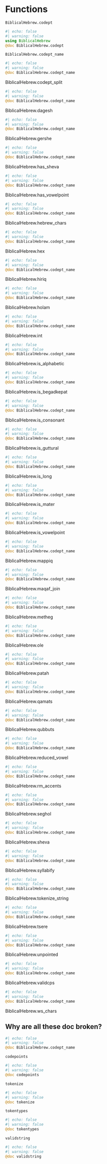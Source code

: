 # Functions



`BiblicalHebrew.codept`


:::{.callout-note appearance="minimal"}
```julia
#| echo: false
#| warning: false
using BiblicalHebrew
@doc BiblicalHebrew.codept
```
:::


`BiblicalHebrew.codept_name`


:::{.callout-note appearance="minimal"}
```julia
#| echo: false
#| warning: false
@doc BiblicalHebrew.codept_name
```
:::


BiblicalHebrew.codept_split


:::{.callout-note appearance="minimal"}
```julia
#| echo: false
#| warning: false
@doc BiblicalHebrew.codept_name
```
:::

BiblicalHebrew.dagesh


:::{.callout-note appearance="minimal"}
```julia
#| echo: false
#| warning: false
@doc BiblicalHebrew.codept_name
```
:::

BiblicalHebrew.gershe


:::{.callout-note appearance="minimal"}
```julia
#| echo: false
#| warning: false
@doc BiblicalHebrew.codept_name
```
:::



BiblicalHebrew.has_sheva


:::{.callout-note appearance="minimal"}
```julia
#| echo: false
#| warning: false
@doc BiblicalHebrew.codept_name
```
:::



BiblicalHebrew.has_vowelpoint


:::{.callout-note appearance="minimal"}
```julia
#| echo: false
#| warning: false
@doc BiblicalHebrew.codept_name
```
:::



BiblicalHebrew.hebrew_chars


:::{.callout-note appearance="minimal"}
```julia
#| echo: false
#| warning: false
@doc BiblicalHebrew.codept_name
```
:::


BiblicalHebrew.hex


:::{.callout-note appearance="minimal"}
```julia
#| echo: false
#| warning: false
@doc BiblicalHebrew.codept_name
```
:::


BiblicalHebrew.hiriq


:::{.callout-note appearance="minimal"}
```julia
#| echo: false
#| warning: false
@doc BiblicalHebrew.codept_name
```
:::


BiblicalHebrew.holam


:::{.callout-note appearance="minimal"}
```julia
#| echo: false
#| warning: false
@doc BiblicalHebrew.codept_name
```
:::


BiblicalHebrew.int


:::{.callout-note appearance="minimal"}
```julia
#| echo: false
#| warning: false
@doc BiblicalHebrew.codept_name
```
:::


BiblicalHebrew.is_alphabetic


:::{.callout-note appearance="minimal"}
```julia
#| echo: false
#| warning: false
@doc BiblicalHebrew.codept_name
```
:::


BiblicalHebrew.is_begadkepat



:::{.callout-note appearance="minimal"}
```julia
#| echo: false
#| warning: false
@doc BiblicalHebrew.codept_name
```
:::



BiblicalHebrew.is_consonant



:::{.callout-note appearance="minimal"}
```julia
#| echo: false
#| warning: false
@doc BiblicalHebrew.codept_name
```
:::




BiblicalHebrew.is_guttural



:::{.callout-note appearance="minimal"}
```julia
#| echo: false
#| warning: false
@doc BiblicalHebrew.codept_name
```
:::



BiblicalHebrew.is_long



:::{.callout-note appearance="minimal"}
```julia
#| echo: false
#| warning: false
@doc BiblicalHebrew.codept_name
```
:::



BiblicalHebrew.is_mater



:::{.callout-note appearance="minimal"}
```julia
#| echo: false
#| warning: false
@doc BiblicalHebrew.codept_name
```
:::



BiblicalHebrew.is_vowelpoint



:::{.callout-note appearance="minimal"}
```julia
#| echo: false
#| warning: false
@doc BiblicalHebrew.codept_name
```
:::



BiblicalHebrew.mappiq



:::{.callout-note appearance="minimal"}
```julia
#| echo: false
#| warning: false
@doc BiblicalHebrew.codept_name
```
:::



BiblicalHebrew.maqaf_join


:::{.callout-note appearance="minimal"}
```julia
#| echo: false
#| warning: false
@doc BiblicalHebrew.codept_name
```
:::

BiblicalHebrew.metheg


:::{.callout-note appearance="minimal"}
```julia
#| echo: false
#| warning: false
@doc BiblicalHebrew.codept_name
```
:::

BiblicalHebrew.ole


:::{.callout-note appearance="minimal"}
```julia
#| echo: false
#| warning: false
@doc BiblicalHebrew.codept_name
```
:::

BiblicalHebrew.patah


:::{.callout-note appearance="minimal"}
```julia
#| echo: false
#| warning: false
@doc BiblicalHebrew.codept_name
```
:::

BiblicalHebrew.qamats


:::{.callout-note appearance="minimal"}
```julia
#| echo: false
#| warning: false
@doc BiblicalHebrew.codept_name
```
:::

BiblicalHebrew.qubbuts


:::{.callout-note appearance="minimal"}
```julia
#| echo: false
#| warning: false
@doc BiblicalHebrew.codept_name
```
:::

BiblicalHebrew.reduced_vowel


:::{.callout-note appearance="minimal"}
```julia
#| echo: false
#| warning: false
@doc BiblicalHebrew.codept_name
```
:::

BiblicalHebrew.rm_accents


:::{.callout-note appearance="minimal"}
```julia
#| echo: false
#| warning: false
@doc BiblicalHebrew.codept_name
```
:::

BiblicalHebrew.seghol


:::{.callout-note appearance="minimal"}
```julia
#| echo: false
#| warning: false
@doc BiblicalHebrew.codept_name
```
:::

BiblicalHebrew.sheva


:::{.callout-note appearance="minimal"}
```julia
#| echo: false
#| warning: false
@doc BiblicalHebrew.codept_name
```
:::

BiblicalHebrew.syllabify


:::{.callout-note appearance="minimal"}
```julia
#| echo: false
#| warning: false
@doc BiblicalHebrew.codept_name
```
:::

BiblicalHebrew.tokenize_string


:::{.callout-note appearance="minimal"}
```julia
#| echo: false
#| warning: false
@doc BiblicalHebrew.codept_name
```
:::

BiblicalHebrew.tsere


:::{.callout-note appearance="minimal"}
```julia
#| echo: false
#| warning: false
@doc BiblicalHebrew.codept_name
```
:::

BiblicalHebrew.unpointed


:::{.callout-note appearance="minimal"}
```julia
#| echo: false
#| warning: false
@doc BiblicalHebrew.codept_name
```
:::

BiblicalHebrew.validcps


:::{.callout-note appearance="minimal"}
```julia
#| echo: false
#| warning: false
@doc BiblicalHebrew.codept_name
```
:::

BiblicalHebrew.ws_chars


## Why are all these doc broken?

:::{.callout-note appearance="minimal"}
```julia
#| echo: false
#| warning: false
@doc BiblicalHebrew.codept_name
```
:::

`codepoints`


:::{.callout-note appearance="minimal"}
```julia
#| echo: false
#| warning: false
@doc codepoints
```
:::

`tokenize`


:::{.callout-note appearance="minimal"}
```julia
#| echo: false
#| warning: false
@doc tokenize
```
:::

`tokentypes`


:::{.callout-note appearance="minimal"}
```julia
#| echo: false
#| warning: false
@doc tokentypes
```
:::

`validstring`


:::{.callout-note appearance="minimal"}
```julia
#| echo: false
#| warning: false
@doc validstring
```
:::
